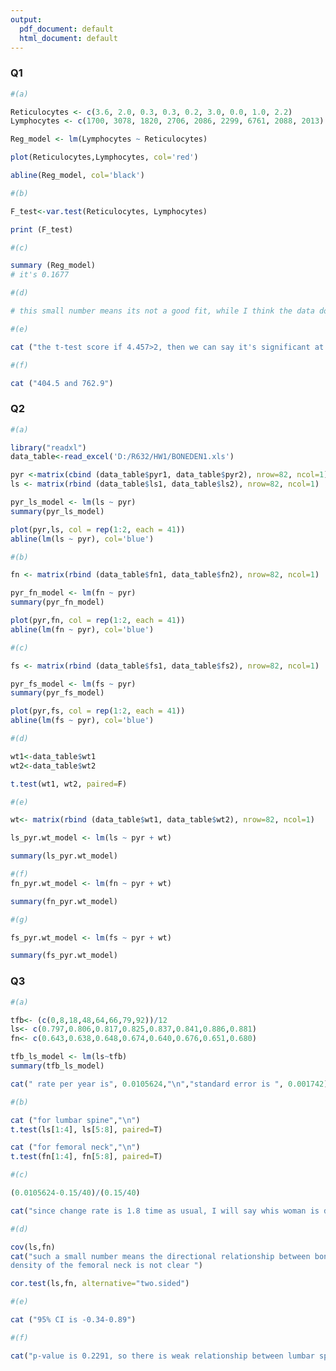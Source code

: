 ---
output:
  pdf_document: default
  html_document: default
---
### Q1
```{r} 
#(a)

Reticulocytes <- c(3.6, 2.0, 0.3, 0.3, 0.2, 3.0, 0.0, 1.0, 2.2)
Lymphocytes <- c(1700, 3078, 1820, 2706, 2086, 2299, 6761, 2088, 2013)

Reg_model <- lm(Lymphocytes ~ Reticulocytes)

plot(Reticulocytes,Lymphocytes, col='red')

abline(Reg_model, col='black')

```


```{r}
#(b)

F_test<-var.test(Reticulocytes, Lymphocytes)

print (F_test)

```
```{r}
#(c)

summary (Reg_model)
# it's 0.1677
```
```{r}
#(d)

# this small number means its not a good fit, while I think the data does not have a clear relationship.

```

```{r}
#(e)

cat ("the t-test score if 4.457>2, then we can say it's significant at the 95% level")

```
```{r}
#(f)

cat ("404.5 and 762.9")
```


### Q2
```{r}
#(a)

library("readxl")
data_table<-read_excel('D:/R632/HW1/BONEDEN1.xls')

pyr <-matrix(cbind (data_table$pyr1, data_table$pyr2), nrow=82, ncol=1)
ls <- matrix(rbind (data_table$ls1, data_table$ls2), nrow=82, ncol=1)

pyr_ls_model <- lm(ls ~ pyr)
summary(pyr_ls_model)

plot(pyr,ls, col = rep(1:2, each = 41))
abline(lm(ls ~ pyr), col='blue')

```
```{r}
#(b)

fn <- matrix(rbind (data_table$fn1, data_table$fn2), nrow=82, ncol=1)

pyr_fn_model <- lm(fn ~ pyr)
summary(pyr_fn_model)

plot(pyr,fn, col = rep(1:2, each = 41))
abline(lm(fn ~ pyr), col='blue')
```
```{r}
#(c)

fs <- matrix(rbind (data_table$fs1, data_table$fs2), nrow=82, ncol=1)

pyr_fs_model <- lm(fs ~ pyr)
summary(pyr_fs_model)

plot(pyr,fs, col = rep(1:2, each = 41))
abline(lm(fs ~ pyr), col='blue')

```
```{r}
#(d)

wt1<-data_table$wt1
wt2<-data_table$wt2

t.test(wt1, wt2, paired=F)
```
```{r}
#(e)

wt<- matrix(rbind (data_table$wt1, data_table$wt2), nrow=82, ncol=1)

ls_pyr.wt_model <- lm(ls ~ pyr + wt)

summary(ls_pyr.wt_model)

```

```{r}
#(f)
fn_pyr.wt_model <- lm(fn ~ pyr + wt)

summary(fn_pyr.wt_model)
```
```{r}
#(g)

fs_pyr.wt_model <- lm(fs ~ pyr + wt)

summary(fs_pyr.wt_model)
```

### Q3
```{r}
#(a)

tfb<- (c(0,8,18,48,64,66,79,92))/12
ls<- c(0.797,0.806,0.817,0.825,0.837,0.841,0.886,0.881)
fn<- c(0.643,0.638,0.648,0.674,0.640,0.676,0.651,0.680)

tfb_ls_model <- lm(ls~tfb)
summary(tfb_ls_model)

cat(" rate per year is", 0.0105624,"\n","standard error is ", 0.001742)

```
```{r}
#(b)

cat ("for lumbar spine","\n")
t.test(ls[1:4], ls[5:8], paired=T)

cat ("for femoral neck","\n")
t.test(fn[1:4], fn[5:8], paired=T)
```
```{r}
#(c)

(0.0105624-0.15/40)/(0.15/40)

cat("since change rate is 1.8 time as usual, I will say whis woman is differ significantly")

```
```{r}
#(d)

cov(ls,fn) 
cat("such a small number means the directional relationship between bone density of the lumbar spine and bone
density of the femoral neck is not clear ")

cor.test(ls,fn, alternative="two.sided")
```
```{r}
#(e)

cat ("95% CI is -0.34-0.89")
```
```{r}
#(f)

cat("p-value is 0.2291, so there is weak relationship between lumbar spine and bone density of the femoral neck")
```

